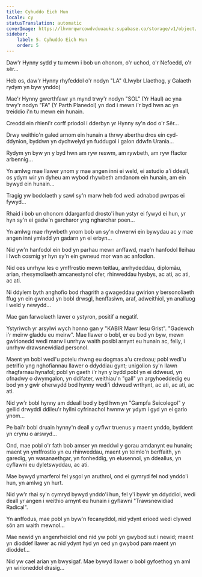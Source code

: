 ```yaml
---
title: Cyhuddo Eich Hun
locale: cy
statusTranslation: automatic
coverImage: https://lhvmrqwrcowdvduuaukz.supabase.co/storage/v1/object/public/strapi-uploads/small_cover-tratado-de-psicologia-revolucionaria.webp-5e15e1cec4e0ebebcde5d7fc7565d8fd.webp
sidebar:
    label: 5. Cyhuddo Eich Hun
    order: 5
---
```

Daw'r Hynny sydd y tu mewn i bob un ohonom, o'r uchod, o'r Nefoedd, o'r sêr...

Heb os, daw'r Hynny rhyfeddol o'r nodyn "LA" (Llwybr Llaethog, y Galaeth rydym yn byw ynddo)

Mae'r Hynny gwerthfawr yn mynd trwy'r nodyn "SOL" (Yr Haul) ac yna trwy'r nodyn "FA" (Y Parth Planedol) yn dod i mewn i'r byd hwn ac yn treiddio i'n tu mewn ein hunain.

Creodd ein rhieni'r corff priodol i dderbyn yr Hynny sy'n dod o'r Sêr...

Drwy weithio'n galed arnom ein hunain a thrwy aberthu dros ein cyd-ddynion, byddwn yn dychwelyd yn fuddugol i galon ddwfn Urania...

Rydym yn byw yn y byd hwn am ryw reswm, am rywbeth, am ryw ffactor arbennig...

Yn amlwg mae llawer ynom y mae angen inni ei weld, ei astudio a'i ddeall, os ydym wir yn dyheu am wybod rhywbeth amdanom ein hunain, am ein bywyd ein hunain...

Tragig yw bodolaeth y sawl sy'n marw heb fod wedi adnabod pwrpas ei fywyd...

Rhaid i bob un ohonom ddarganfod drosto'i hun ystyr ei fywyd ei hun, yr hyn sy'n ei gadw'n garcharor yng ngharchar poen...

Yn amlwg mae rhywbeth ynom bob un sy'n chwerwi ein bywydau ac y mae angen inni ymladd yn gadarn yn ei erbyn...

Nid yw'n hanfodol ein bod yn parhau mewn anffawd, mae'n hanfodol lleihau i lwch cosmig yr hyn sy'n ein gwneud mor wan ac anfodlon.

Nid oes unrhyw les o ymffrostio mewn teitlau, anrhydeddau, diplomâu, arian, rhesymoliaeth amcanestynol ofer, rhinweddau hysbys, ac ati, ac ati, ac ati.

Ni ddylem byth anghofio bod rhagrith a gwageddau gwirion y bersonoliaeth ffug yn ein gwneud yn bobl drwsgl, henffasiwn, araf, adweithiol, yn analluog i weld y newydd...

Mae gan farwolaeth lawer o ystyron, positif a negatif.

Ystyriwch yr arsylwi wych honno gan y "KABIR Mawr Iesu Grist". "Gadewch i'r meirw gladdu eu meirw". Mae llawer o bobl, er eu bod yn byw, mewn gwirionedd wedi marw i unrhyw waith posibl arnynt eu hunain ac, felly, i unrhyw drawsnewidiad personol.

Maent yn bobl wedi'u potelu rhwng eu dogmas a'u credoau; pobl wedi'u petrifio yng nghofiannau llawer o ddyddiau gynt; unigolion sy'n llawn rhagfarnau hynafol; pobl yn gaeth i'r hyn y bydd pobl yn ei ddweud, yn ofnadwy o dwymgalon, yn ddifater, weithiau'n "gall" yn argyhoeddedig eu bod yn y gwir oherwydd bod hynny wedi'i ddweud wrthynt, ac ati, ac ati, ac ati.

Nid yw'r bobl hynny am ddeall bod y byd hwn yn "Gampfa Seicolegol" y gellid drwyddi ddileu'r hyllni cyfrinachol hwnnw yr ydym i gyd yn ei gario ynom...

Pe bai'r bobl druain hynny'n deall y cyflwr truenus y maent ynddo, byddent yn crynu o arswyd...

Ond, mae pobl o'r fath bob amser yn meddwl y gorau amdanynt eu hunain; maent yn ymffrostio yn eu rhinweddau, maent yn teimlo'n berffaith, yn garedig, yn wasanaethgar, yn fonheddig, yn elusennol, yn ddeallus, yn cyflawni eu dyletswyddau, ac ati.

Mae bywyd ymarferol fel ysgol yn aruthrol, ond ei gymryd fel nod ynddo'i hun, yn amlwg yn hurt.

Nid yw'r rhai sy'n cymryd bywyd ynddo'i hun, fel y'i bywir yn ddyddiol, wedi deall yr angen i weithio arnynt eu hunain i gyflawni "Trawsnewidiad Radical".

Yn anffodus, mae pobl yn byw'n fecanyddol, nid ydynt erioed wedi clywed sôn am waith mewnol...

Mae newid yn angenrheidiol ond nid yw pobl yn gwybod sut i newid; maent yn dioddef llawer ac nid ydynt hyd yn oed yn gwybod pam maent yn dioddef...

Nid yw cael arian yn bwysigaf. Mae bywyd llawer o bobl gyfoethog yn aml yn wirioneddol drasig...

